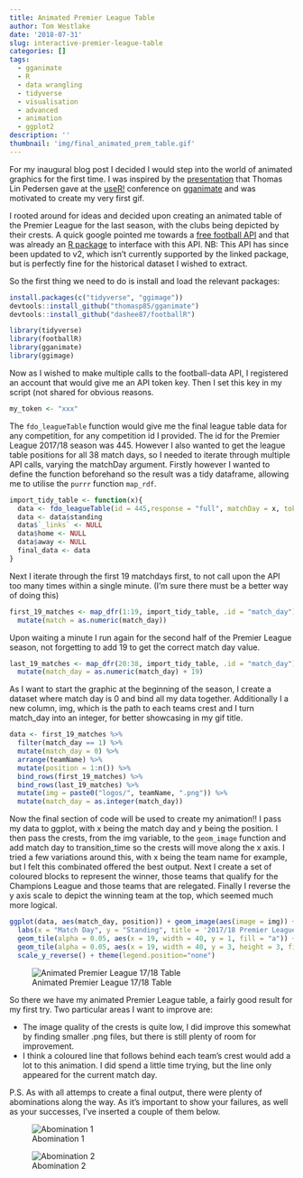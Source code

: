 ```yaml
---
title: Animated Premier League Table
author: Tom Westlake
date: '2018-07-31'
slug: interactive-premier-league-table
categories: []
tags:
  - gganimate
  - R
  - data wrangling
  - tidyverse
  - visualisation
  - advanced  
  - animation
  - ggplot2    
description: ''
thumbnail: 'img/final_animated_prem_table.gif'
---
```


For my inaugural blog post I decided I would step into the world of animated graphics for the first time. I was inspired by the [presentation]((https://www.youtube.com/watch?v=21ZWDrTukEs)) that Thomas Lin Pedersen gave at the [useR!](https://user2018.r-project.org/) conference on [gganimate](https://github.com/thomasp85/gganimate) and was motivated to create my very first gif.

I rooted around for ideas and decided upon creating an animated table of the Premier League for the last season, with the clubs being depicted by their crests. A quick google pointed me towards a [free football API](https://www.football-data.org/) and that was already an [R package](https://github.com/dashee87/footballR) to interface with this API. NB: This API has since been updated to v2, which isn't currently supported by the linked package, but is perfectly fine for the historical dataset I wished to extract.

So the first thing we need to do is install and load the relevant packages:

```r
install.packages(c("tidyverse", "ggimage"))
devtools::install_github("thomasp85/gganimate")
devtools::install_github("dashee87/footballR")

library(tidyverse)
library(footballR)
library(gganimate) 
library(ggimage)
```


Now as I wished to make multiple calls to the football-data API, I registered an account that would give me an API token key. Then I set this key in my script (not shared for obvious reasons.

```r
my_token <- "xxx"
```

The `fdo_leagueTable` function would give me the final league table data for any competition, for any competition id I provided. The id for the Premier League 2017/18 season was 445. However I also wanted to get the league table positions for all 38 match days, so I needed to iterate through multiple API calls, varying the matchDay argument. Firstly however I wanted to define the function beforehand so the result was a tidy dataframe, allowing me to utilise the `purrr` function `map_rdf`.

```r
import_tidy_table <- function(x){
  data <- fdo_leagueTable(id = 445,response = "full", matchDay = x, token = my_token)
  data <- data$standing
  data$`_links` <- NULL
  data$home <- NULL
  data$away <- NULL
  final_data <- data
}
```

Next I iterate through the first 19 matchdays first, to not call upon the API too many times within a single minute. (I'm sure there must be a better way of doing this)

```r

first_19_matches <- map_dfr(1:19, import_tidy_table, .id = "match_day") %>%
  mutate(match = as.numeric(match_day))
```

Upon waiting a minute I run again for the second half of the Premier League season, not forgetting to add 19 to get the correct match day value.

```r

last_19_matches <- map_dfr(20:38, import_tidy_table, .id = "match_day") %>%
  mutate(match_day = as.numeric(match_day) + 19)
```

As I want to start the graphic at the beginning of the season, I create a dataset where match day is 0 and bind all my data together. Additionally I a new column, img, which is the path to each teams crest and I turn match_day into an integer, for better showcasing in my gif title.

```r

data <- first_19_matches %>%
  filter(match_day == 1) %>%
  mutate(match_day = 0) %>%
  arrange(teamName) %>%
  mutate(position = 1:n()) %>%
  bind_rows(first_19_matches) %>%
  bind_rows(last_19_matches) %>%
  mutate(img = paste0("logos/", teamName, ".png")) %>%
  mutate(match_day = as.integer(match_day))

```


Now the final section of code will be used to create my animation!! I pass my data to ggplot, with x being the match day and y being the position. I then pass the crests, from the img variable, to the `geom_image` function and add match day to transition_time so the crests will move along the x axis. I tried a few variations around this, with x being the team name for example, but I felt this combinated offered the best output. Next I create a set of coloured blocks to represent the winner, those teams that qualify for the Champions League and those teams that are relegated. Finally I reverse the y axis scale to depict the winning team at the top, which seemed much more logical. 

```r
ggplot(data, aes(match_day, position)) + geom_image(aes(image = img)) + theme_bw() +
  labs(x = "Match Day", y = "Standing", title = '2017/18 Premier League - Match Day: {frame_time}') + transition_time(match_day) +
  geom_tile(alpha = 0.05, aes(x = 19, width = 40, y = 1, fill = "a")) + 
  geom_tile(alpha = 0.05, aes(x = 19, width = 40, y = 3, height = 3, fill = "b")) + geom_tile(alpha = 0.05, aes(x = 19, width = 40,y = 19,height = 3.5, fill = "c")) + scale_fill_manual(values = c("darkgreen", "darkolivegreen3", "firebrick4")) + 
  scale_y_reverse() + theme(legend.position="none")
```


![Animated Premier League 17/18 Table](/img/final_animated_prem_table.gif)

So there we have my animated Premier League table, a fairly good result for my first try. Two particular areas I want to improve are:

* The image quality of the crests is quite low, I did improve this somewhat by finding smaller .png files, but there is still plenty of room for improvement.
* I think a coloured line that follows behind each team's crest would add a lot to this animation. I did spend a little time trying, but the line only appeared for the current match day.

P.S. As with all attemps to create a final output, there were plenty of abominations along the way. As it's important to show your failures, as well as your successes, I've inserted a couple of them below.

![Abomination 1](/img/abomination1.gif)



![Abomination 2](/img/abomination2.gif)